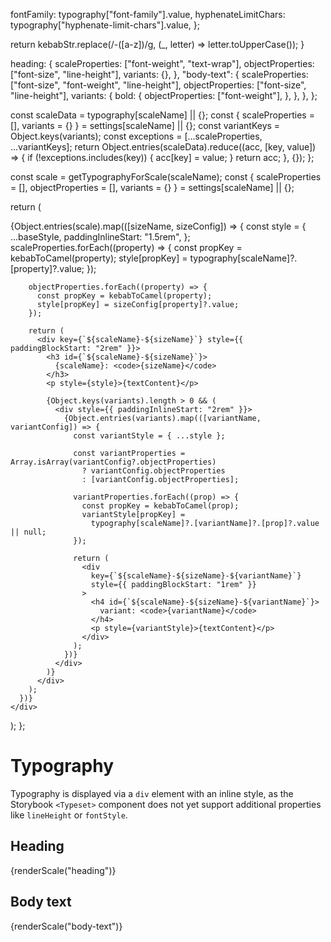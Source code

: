 
<Meta title="Amsterdam/Typography" />


  fontFamily: typography["font-family"].value,
  hyphenateLimitChars: typography["hyphenate-limit-chars"].value,
};

  return kebabStr.replace(/-([a-z])/g, (_, letter) => letter.toUpperCase());
}

  heading: {
    scaleProperties: ["font-weight", "text-wrap"],
    objectProperties: ["font-size", "line-height"],
    variants: {},
  },
  "body-text": {
    scaleProperties: ["font-size", "font-weight", "line-height"],
    objectProperties: ["font-size", "line-height"],
    variants: {
      bold: {
        objectProperties: ["font-weight"],
      },
    },
  },
};

  const scaleData = typography[scaleName] || {};
  const { scaleProperties = [], variants = {} } = settings[scaleName] || {};
  const variantKeys = Object.keys(variants);
  const exceptions = [...scaleProperties, ...variantKeys];
  return Object.entries(scaleData).reduce((acc, [key, value]) => {
    if (!exceptions.includes(key)) {
      acc[key] = value;
    }
    return acc;
  }, {});
};

  const scale = getTypographyForScale(scaleName);
  const { scaleProperties = [], objectProperties = [], variants = {} } = settings[scaleName] || {};

  return (
    <div>
      {Object.entries(scale).map(([sizeName, sizeConfig]) => {
        const style = {
          ...baseStyle,
          paddingInlineStart: "1.5rem",
        };
        scaleProperties.forEach((property) => {
          const propKey = kebabToCamel(property);
          style[propKey] = typography[scaleName]?.[property]?.value;
        });

        objectProperties.forEach((property) => {
          const propKey = kebabToCamel(property);
          style[propKey] = sizeConfig[property]?.value;
        });

        return (
          <div key={`${scaleName}-${sizeName}`} style={{ paddingBlockStart: "2rem" }}>
            <h3 id={`${scaleName}-${sizeName}`}>
              {scaleName}: <code>{sizeName}</code>
            </h3>
            <p style={style}>{textContent}</p>

            {Object.keys(variants).length > 0 && (
              <div style={{ paddingInlineStart: "2rem" }}>
                {Object.entries(variants).map(([variantName, variantConfig]) => {
                  const variantStyle = { ...style };

                  const variantProperties = Array.isArray(variantConfig?.objectProperties)
                    ? variantConfig.objectProperties
                    : [variantConfig.objectProperties];

                  variantProperties.forEach((prop) => {
                    const propKey = kebabToCamel(prop);
                    variantStyle[propKey] =
                      typography[scaleName]?.[variantName]?.[prop]?.value || null;
                  });

                  return (
                    <div
                      key={`${scaleName}-${sizeName}-${variantName}`}
                      style={{ paddingBlockStart: "1rem" }}
                    >
                      <h4 id={`${scaleName}-${sizeName}-${variantName}`}>
                        variant: <code>{variantName}</code>
                      </h4>
                      <p style={variantStyle}>{textContent}</p>
                    </div>
                  );
                })}
              </div>
            )}
          </div>
        );
      })}
    </div>
  );
};

# Typography

Typography is displayed via a `div` element with an inline style, as the Storybook `<Typeset>` component does not yet support additional properties like `lineHeight` or `fontStyle`.

## Heading

<div>{renderScale("heading")}</div>

## Body text

<div>{renderScale("body-text")}</div>
